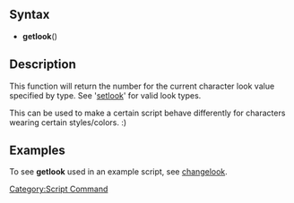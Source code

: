 == Syntax ==
* '''getlook'''(<type>)

== Description ==
This function will return the number for the current character look value specified by type. See '[[setlook]]' for valid look types.

This can be used to make a certain script behave differently for characters wearing certain styles/colors. :)

== Examples ==
To see '''getlook''' used in an example script, see [[changelook]].
[[Category:Script Command]]